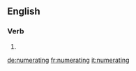 ==English==

===Verb===
{{head|en}}

# {{present participle of|numerate|lang=en}}

[[de:numerating]]
[[fr:numerating]]
[[it:numerating]]